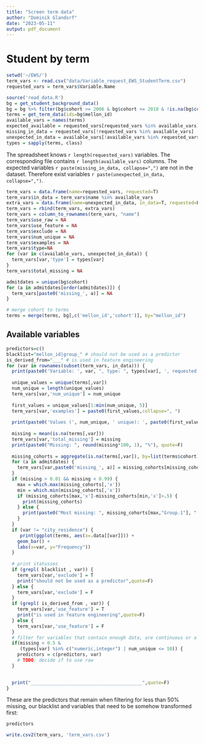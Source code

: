 ```yaml
---
title: "Screen term data"
author: "Dominik Glandorf"
date: "2023-05-11"
output: pdf_document
---
```


# Student by term
```r
setwd('~/EWS/')
term_vars <- read.csv("data/Variable_request_EWS_StudentTerm.csv")
requested_vars = term_vars$Variable.Name

source('read_data.R')
bg = get_student_background_data()
bg = bg %>% filter(bg$cohort >= 2006 & bg$cohort <= 2018 & !is.na(bg$cohort))
terms = get_term_data(ids=bg$mellon_id)
available_vars = names(terms)
expected_available = requested_vars[requested_vars %in% available_vars]
missing_in_data = requested_vars[!requested_vars %in% available_vars]
unexpected_in_data = available_vars[!available_vars %in% requested_vars]
types = sapply(terms, class)
```

The spreadsheet knows `r length(requested_vars)` variables. The corresponding file contains `r length(available_vars)` columns. The expected variables `r paste(missing_in_data, collapse=",")` are not in the dataset. Therefore exist variables `r paste(unexpected_in_data, collapse=",")`.
```r
term_vars = data.frame(name=requested_vars, requested=T)
term_vars$in_data = term_vars$name %in% available_vars
extra_vars = data.frame(name=unexpected_in_data, in_data=T, requested=F)
term_vars = rbind(term_vars, extra_vars)
term_vars = column_to_rownames(term_vars, "name")
term_vars$use_raw = NA
term_vars$use_feature = NA
term_vars$exclude = NA
term_vars$num_unique = NA
term_vars$examples = NA
term_vars$type=NA
for (var in c(available_vars, unexpected_in_data)) {
  term_vars[var,'type'] = types[var]
}
term_vars$total_missing = NA

admitdates = unique(bg$cohort)
for (a in admitdates[order(admitdates)]) {
  term_vars[paste0('missing_', a)] = NA
}

# merge cohort to terms
terms = merge(terms, bg[,c('mellon_id','cohort')], by="mellon_id")
```

## Available variables
```r
predictors=c()
blacklist="mellon_id|group_" # should not be used as a predictor
is_derived_from="___" # is used in feature engineering
for (var in rownames(subset(term_vars, in_data))) {
  print(paste0('Variable: ', var, ", type: ", types[var], ', requested: ', if(term_vars[var,'requested'])'yes'else'no'), quote=F)
  
  unique_values = unique(terms[,var])
  num_unique = length(unique_values)
  term_vars[var,'num_unique'] = num_unique
  
  first_values = unique_values[1:min(num_unique, 5)]
  term_vars[var,'examples'] = paste0(first_values,collapse=", ")
  
  print(paste0('Values (', num_unique, ' unique): ', paste0(first_values,collapse=", "), if(num_unique > 5) ', ...' else ''),quote=FALSE)
  
  missing = mean(is.na(terms[,var]))
  term_vars[var,'total_missing'] = missing
  print(paste0("Missing: ", round(missing*100, 1), "%"), quote=F)
  
  missing_cohorts = aggregate(is.na(terms[,var]), by=list(terms$cohort), FUN=mean)
  for (a in admitdates) {
    term_vars[var,paste0('missing_', a)] = missing_cohorts[missing_cohorts$Group.1==a,'x']
  }
  if (missing > 0.01 && missing < 0.99) {
    max = which.max(missing_cohorts[,'x'])
    min = which.min(missing_cohorts[,'x'])
    if (missing_cohorts[max,'x']-missing_cohorts[min,'x']>.5) {
      print(missing_cohorts)
    } else {
      print(paste0("Most missing: ", missing_cohorts[max,"Group.1"], " ", round(missing_cohorts[max,'x']*100, 1), "%", ", Least missing: ", missing_cohorts[min,"Group.1"], " ", round(missing_cohorts[min,'x']*100, 1), "%"), quote=F)
    }
  }
  if (var != "city_residence") {
     print(ggplot(terms, aes(x=.data[[var]])) +
    geom_bar() +
    labs(x=var, y="Frequency"))
  }
 
  # print statusses
  if (grepl( blacklist , var)) {
    term_vars[var,'exclude'] = T 
    print("should not be used as a predictor",quote=F)
  } else {
    term_vars[var,'exclude'] = F
  } 
  if (grepl( is_derived_from , var)) {
    term_vars[var,'use_feature'] = T 
    print("is used in feature engineering",quote=F)
  } else {
    term_vars[var,'use_feature'] = F
  } 
  # filter for variables that contain enough data, are continuous or a factor
  if(missing < 0.5 &
     (types[var] %in% c("numeric,integer") | num_unique <= 10)) {
    predictors = c(predictors, var)
    # TODO: decide if to use raw
  }
  

  print("_________________________________________",quote=F)
}
```
These are the predictors that remain when filtering for less than 50% missing, our blacklist and variables that need to be somehow transformed first: 
```r
predictors
```
```r
write.csv2(term_vars, 'term_vars.csv')
```

